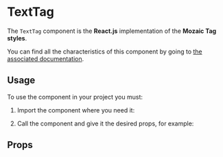 
<Meta title="Components/Tag/TextTag" component={TextTag} argTypes={argTypes} />

# TextTag

The `TextTag` component is the **React.js** implementation of the **Mozaic Tag styles**.

You can find all the characteristics of this component by going to [the associated documentation](https://mozaic.adeo.cloud/Components/Tag/).

## Usage

To use the component in your project you must:

1. Import the component where you need it:

<Source language="javascript" code="import { TextTag } from '@mozaic-ds/react';" />

2. Call the component and give it the desired props, for example:

<Canvas withSource="open">
    <Story story={Controls} />
</Canvas>

## Props

<ArgsTable of={TextTag} />
